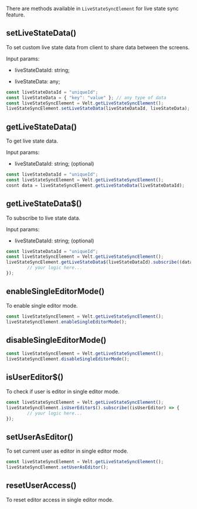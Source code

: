 There are methods available in `LiveStateSyncElement` for live state sync feature.

## setLiveStateData()

To set custom live state data from client to share data between the screens.

Input params:

- liveStateDataId: string;

- liveStateData: any;

```jsx
const liveStateDataId = "uniqueId";
const liveStateData = { "key": "value" }; // any type of data
const liveStateSyncElement = Velt.getLiveStateSyncElement();
liveStateSyncElement.setLiveStateData(liveStateDataId, liveStateData);
```

## getLiveStateData()

To get live state data.

Input params:

- liveStateDataId: string; (optional)

```jsx
const liveStateDataId = "uniqueId";
const liveStateSyncElement = Velt.getLiveStateSyncElement();
cosnt data = liveStateSyncElement.getLiveStateData(liveStateDataId);
```

## getLiveStateData$()

To subscribe to live state data.

Input params:

- liveStateDataId: string; (optional)

```jsx
const liveStateDataId = "uniqueId";
const liveStateSyncElement = Velt.getLiveStateSyncElement();
liveStateSyncElement.getLiveStateData$(liveStateDataId).subscribe((data) => {
		// your logic here...
});
```

## enableSingleEditorMode()

To enable single editor mode.

```jsx
const liveStateSyncElement = Velt.getLiveStateSyncElement();
liveStateSyncElement.enableSingleEditorMode();
```

## disableSingleEditorMode()

```jsx
const liveStateSyncElement = Velt.getLiveStateSyncElement();
liveStateSyncElement.disableSingleEditorMode();
```

## isUserEditor$()

To check if user is editor in single editor mode.

```jsx
const liveStateSyncElement = Velt.getLiveStateSyncElement();
liveStateSyncElement.isUserEditor$().subscribe((isUserEditor) => {
		// your logic here...
});
```

## setUserAsEditor()

To set current user as editor in single editor mode.

```jsx
const liveStateSyncElement = Velt.getLiveStateSyncElement();
liveStateSyncElement.setUserAsEditor();
```

## resetUserAccess()

To reset editor access in single editor mode.